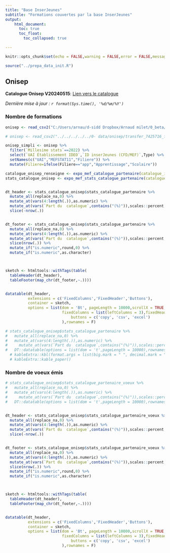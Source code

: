 ```yaml
---
title: "Base InserJeunes"
subtitle: "Formations couvertes par la base InserJeunes"
output: 
    html_document:
      toc: true
      toc_float:
        toc_collapsed: true

---
```


```r
knitr::opts_chunk$set(echo = FALSE,warning = FALSE,error = FALSE,message = FALSE)

source("../prepa_data_init.R")

```

## Onisep

**Catalogue Onisep V20240515**: [Lien vers le catalogue](https://drive.google.com/drive/folders/1cPL9B2uvz2bn2j2I6bXPPS2jaXAm_g9_)


*Dernière mise à jour : `r format(Sys.time(), '%d/%m/%Y')`* 


### Nombre de formations

```r

onisep <- read_csv2("C:/Users/arnau/d-sidd Dropbox/Arnaud milet/0_beta/1- Exposition/0- data/onisep/transfer_7425716_files_efd8604c/relations_etablissement-inserjeunes_etablissement_inserjeunes_20240507_161712.csv")

# onisep <- read_csv2("../../../../../0- data/onisep/transfer_7425716_files_efd8604c/relations_etablissement-inserjeunes_etablissement_inserjeunes_20240507_161712.csv")

onisep_simpli <- onisep %>% 
  filter(`Millesime stats`==2022) %>% 
  select(`UAI Établissement IDEO`,`ID inserJeunes (CFD/MEF)`,Type) %>% 
  setNames(c("UAI","MEFSTAT11","Filiere")) %>% 
  mutate(Filiere=ifelse(Filiere=="app","Apprentissage","Scolaire"))

catalogue_onisep_renseigne <- expo_mef_catalogue_partenaire(catalogue_init = onisep_simpli,type_source = "onisep")
stats_catalogue_onisep <- expo_mef_stats_catalogue_partenaire(catalogue_partenaire_renseigne = catalogue_onisep_renseigne)


dt_header <- stats_catalogue_onisep$stats_catalogue_partenaire %>%
  mutate_all(replace_na,0) %>% 
  mutate_at(vars(4:length(.)),as.numeric) %>% 
  mutate_at(vars(`Part du  catalogue`,contains("(%)")),scales::percent,accuracy=0.1) %>% 
  slice(-nrow(.))


dt_footer <- stats_catalogue_onisep$stats_catalogue_partenaire %>%
  mutate_all(replace_na,0) %>% 
  mutate_at(vars(4:length(.)),as.numeric) %>% 
  mutate_at(vars(`Part du  catalogue`,contains("(%)")),scales::percent,accuracy=0.1) %>% 
  slice(nrow(.)) %>% 
  mutate_if("is.numeric",round,0) %>% 
  mutate_if("is.numeric",as.character)



sketch <- htmltools::withTags(table(
  tableHeader(dt_header),
  tableFooter(map_chr(dt_footer,~.))))


datatable(dt_header,
          extensions = c('FixedColumns','FixedHeader','Buttons'),
          container = sketch, 
          options = list(dom = 'Bt', pageLength = 10000,scrollX = TRUE,
                         fixedColumns = list(leftColumns = 3),fixedHeader = TRUE,
                             buttons = c('copy', 'csv', 'excel')
                         ),rownames = F)

# stats_catalogue_onisep$stats_catalogue_partenaire %>%
#   mutate_all(replace_na,0) %>% 
#   mutate_at(vars(4:length(.)),as.numeric) %>% 
#     mutate_at(vars(`Part du  catalogue`,contains("(%)")),scales::percent,accuracy=0.1) %>% 
#   DT::datatable(options = list(dom = 't',pageLength = 10000),rownames = F)
  # kableExtra::kbl(format.args = list(big.mark = " ", decimal.mark = ",")) %>%
  # kableExtra::kable_paper()

```

<!--

### Nombre d'élèves en année terminale

```r
stats_catalogue_onisep$stats_catalogue_partenaire_effectifs_temp %>%
  select(-`Nombre d'élèves à la rentrée`) %>% 
  mutate_all(replace_na,0) %>% 
  mutate_at(vars(4:length(.)),as.numeric) %>% 
    mutate_at(vars(`Part du  catalogue`,contains("(%)")),scales::percent,accuracy=0.1) %>% 
  DT::datatable(options = list(dom = 't',pageLength = 10000),rownames = F)

```

-->

### Nombre de voeux émis

```r
# stats_catalogue_onisep$stats_catalogue_partenaire_voeux %>%
#   mutate_all(replace_na,0) %>% 
#   mutate_at(vars(4:length(.)),as.numeric) %>% 
#     mutate_at(vars(`Part du  catalogue`,contains("(%)")),scales::percent,accuracy=0.1) %>% 
#   DT::datatable(options = list(dom = 't',pageLength = 10000),rownames = F)


dt_header <- stats_catalogue_onisep$stats_catalogue_partenaire_voeux %>%
  mutate_all(replace_na,0) %>% 
  mutate_at(vars(4:length(.)),as.numeric) %>% 
  mutate_at(vars(`Part du  catalogue`,contains("(%)")),scales::percent,accuracy=0.1) %>% 
  slice(-nrow(.))


dt_footer <- stats_catalogue_onisep$stats_catalogue_partenaire_voeux %>%
  mutate_all(replace_na,0) %>% 
  mutate_at(vars(4:length(.)),as.numeric) %>% 
  mutate_at(vars(`Part du  catalogue`,contains("(%)")),scales::percent,accuracy=0.1) %>% 
  slice(nrow(.)) %>% 
  mutate_if("is.numeric",round,0) %>% 
  mutate_if("is.numeric",as.character)



sketch <- htmltools::withTags(table(
  tableHeader(dt_header),
  tableFooter(map_chr(dt_footer,~.))))


datatable(dt_header,
          extensions = c('FixedColumns','FixedHeader','Buttons'),
          container = sketch, 
          options = list(dom = 'Bt', pageLength = 10000,scrollX = TRUE,
                         fixedColumns = list(leftColumns = 3),fixedHeader = TRUE,
                             buttons = c('copy', 'csv', 'excel')
                         ),rownames = F)

```






